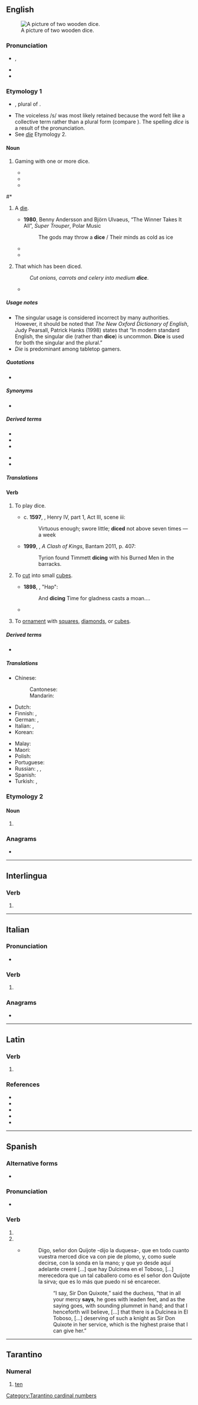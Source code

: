 {{also|Dice}}
==English==
{{wikipedia}}
[[Image:Dices6-1.png|thumb|right|A picture of two wooden dice.]]

===Pronunciation===
* {{enPR|dīs}}, {{IPA|/daɪs/|lang=en}}
* {{audio|en-us-dice.ogg|Audio (US)|lang=en}}
* {{rhymes|aɪs|lang=en}}

===Etymology 1===
* {{etyl|enm|en}} {{m|enm|dys|}}, plural of {{m|enm|dy}}.
* The voiceless /s/ was most likely retained because the word felt like a collective term rather than a plural form (compare {{m|en|pence}}). The spelling ''dice'' is a result of the pronunciation.
* See ''[[die#Etymology 2|die]]'' Etymology 2.

====Noun====
{{en-noun|~|dice|dices}}

# {{lb|en|uncountable}} Gaming with one or more dice.
#* {{quote-book|lang=en|title={{w|Heart of Darkness}}|author={{w|Joseph Conrad}}|passage=Or think of a decent young citizen in a toga—perhaps too much '''dice''', you know—coming out here in the train of some prefect, or tax-gatherer, or trader even, to mend his fortunes.|year=1899}}
#* {{quote-book|lang=en|title=Heredity and the nature of man|author={{w|Theodosius Grigorievich Dobzhansky}}|year=1964|passage=On the other hand, evolution is not a matter of chance, even in the sense in which a game of '''dice''' is a game of chance.}}
#* {{quote-book|lang=en|1971|Albert Einstein, Max Born, and Hedwig Born. Irene Born (tr.)|The Born-Einstein Letters|https://www.worldcat.org/title/born-einstein-letters-correspondence-between-albert-einstein-and-max-and-hedwig-born-from-1916-to-1955/oclc/721311064|91|I, at any rate, am convinced that ''He'' is not playing at '''dice'''.}}
<!-- (Original: ''Jedenfalls bin ich überzeugt, dass der Alte nicht würfelt.'' December 4, 1926. Albert Einstein. -->
#* {{quote-book|lang=en|title=Mathematics and the Unexpected|page=67|author=Ivar Ekeland|year=1990|passage=The problem is that no one can throw a die twice in precisely the same way, and this is why '''dice''' is a game of chance and not a skill.}}
# {{lb|en|countable|proscribed|_|by some; standard in British English}} A [[die#Noun|die]].
#* '''1980''', Benny Andersson and Björn Ulvaeus, “The Winner Takes It All”, ''Super Trouper'', Polar Music
#*: The gods may throw a '''dice''' / Their minds as cold as ice
#* {{quote-book|lang=en|year=1945|title=Prospero's Cell: A Guide to the Landscape and Manners of the Island of Corfu|author={{w|Lawrence Durrell}}|passage=A white house set like a '''dice''' on a rock already venerable with the scars of wind and water.}}
#* {{quote-book|lang=en|title=A Companion to Phenomenology and Existentialism|page=106|author={{w|Hubert L. Dreyfus}}, Mark A. Wrathall|year=2009|passage=When we see a '''dice''', we see an object which has six sides, some of which can be seen from where we are, others can be seen if we twist it or move around it.}}
# {{lb|en|uncountable|formerly|_|countable|cooking}} That which has been diced.
#: ''Cut onions, carrots and celery into medium '''dice'''''.
#* {{quote-book|lang=en|passage=If your worship is inclined to take a small draught of good wine, though not very cool, I have here a calabash full of the best, and some '''dices''' of Tronchon cheese|title=The history and adventures of the renowned Don Quixote|volumes=3-4|by={{w|Miguel de Cervantes}} Saavedra|author={{w|Tobias George Smollett}}|edition=5|year=1782}}

=====Usage notes=====
* The singular usage is considered incorrect by many authorities. However, it should be noted that ''The New Oxford Dictionary of English'', Judy Pearsall, Patrick Hanks (1998) states that “In modern standard English, the singular die (rather than '''dice''') is uncommon. '''Dice''' is used for both the singular and the plural.”
* ''Die'' is predominant among tabletop gamers.

=====Quotations=====
* {{seeCites}}

=====Synonyms=====
* {{l|en|astragals}}

=====Derived terms=====
{{rel-top|Terms derived from ''dice'' (noun)}}
* {{l|en|dice game}}
* {{l|en|dicey}}
* {{l|en|no dice}}
{{rel-mid}}
* {{l|en|percentile dice}}
* {{l|en|roll the dice}}
{{rel-bottom}}

=====Translations=====
{{trans-see|polyhedron used in games of chance|die}}

====Verb====
{{en-verb|dic}}

# {{lb|en|intransitive}} To play dice.
#* c. '''1597''', {{w|William Shakespeare}}, Henry IV, part 1, Act III, scene iii:
#*: Virtuous enough; swore little; '''diced''' not above seven times — a week
#* '''1999''', {{w|George RR Martin}}, ''A Clash of Kings'', Bantam 2011, p. 407:
#*: Tyrion found Timmett '''dicing''' with his Burned Men in the barracks.
# {{lb|en|transitive}} To [[cut]] into small [[cube]]s.
#* '''1898''', {{w|Thomas Hardy}}, "Hap":
#*: And '''dicing''' Time for gladness casts a moan....
#* {{quote-journal|lang=en|1928||Carrots and Beets in Turnip Border|The Ladies' Home Journal||109|'''Dice''' the vegetables and heat in the double boiler with butter, pepper and salt.|volume=45}}
# {{lb|en|transitive}} To [[ornament]] with [[square]]s, [[diamond]]s, or [[cube]]s.

=====Derived terms=====
* {{l|en|dice with death}}

=====Translations=====
{{trans-top|to cut into small cubes}}
* Chinese:
*: Cantonese: {{t|yue|切粒|tr=cit3 lap1|sc=Hani}}
*: Mandarin: {{t|cmn|切成丁|tr=qiē chéng dīng|sc=Hani}}
* Dutch: {{t|nl|[[in]] [[blok]]jes [[snijden]]}}
* Finnish: {{t|fi|kuutioida}}, {{t|fi|[[leikata]] [[kuutioiksi]]}}
* German: {{t|de|[[in]] [[Würfel]] [[schneiden]]}}, {{t+|de|würfeln}}
* Italian: {{t|it|fare a dadini}}, {{t|it|tagliare a dadini}}
* Korean: {{t|ko|깎뚝 썰다}}
{{trans-mid}}
* Malay: {{t|ms|potong dadu}}
* Maori: {{t|mi|tapatapahi}}
* Polish: {{t|pl|kroić w kostkę}}
* Portuguese: {{t|pt|[[cortar]] [[em]] [[cubinhos]]}}
* Russian: {{t|ru|[[ре́зать]] [[кубик|ку́биками]]|impf}}, {{t|ru|[[нареза́ть]] [[кубик|ку́биками]]|impf}}, {{t|ru|[[наре́зать]] [[кубик|ку́биками]]|pf}} {{qualifier|imperfective/perfective have different word stress}}
* Spanish: {{t|es|cortar en cubos}}
* Turkish: {{t|tr|[[küp]] [[şekil|şeklinde]] [[doğramak]]}}, {{t|tr|[[zar]] [[şekil|şeklinde]] [[kesmek]]}}
{{trans-bottom}}

===Etymology 2===

====Noun====
{{head|en|noun plural form}}

# {{plural of|die|lang=en}}

===Anagrams===
* {{anagrams|en|a=cdei|-cide|cedi|deci-|iced}}

----

==Interlingua==

===Verb===
{{head|ia|verb form}}

# {{ia-form of|dic|e}}

----

==Italian==

===Pronunciation===
* {{rhymes|itʃe|lang=it}}

===Verb===
{{head|it|verb form}}

# {{inflection of|dire||3|s|pres|indc|lang=it}}

===Anagrams===
* {{l|it|cedi}}

----

==Latin==

===Verb===
{{la-verb-form|dīce}}

# {{inflection of|dīcō||2|s|pres|actv|impr|lang=la}}

===References===
* {{R:L&S}}
* {{R:Gaffiot}}
* {{R:PersEnc}}
* {{R:Peck}}
* {{R:Smith's Persons}}

----

==Spanish==

===Alternative forms===
* {{l|es|dize}} {{q|archaic}}

===Pronunciation===
* {{es-IPA}}

===Verb===
{{head|es|verb form}}

# {{es-verb form of|mood=ind|tense=pres|num=s|pers=2|formal=y|ending=ir|decir}}
# {{es-verb form of|mood=ind|tense=pres|num=s|pers=3|ending=ir|decir}}
#* {{sense|“says”}} {{RQ:Cervantes Don Quijote II|XXXII}}
#*: Digo, señor don Quijote -dijo la duquesa-, que en todo cuanto vuestra merced dice va con pie de plomo, y, como suele decirse, con la sonda en la mano; y que yo desde aquí adelante creeré [...] que hay Dulcinea en el Toboso, [...] merecedora que un tal caballero como es el señor don Quijote la sirva; que es lo más que puedo ni sé encarecer.
#*:: “I say, Sir Don Quixote,” said the duchess, “that in all your mercy '''says''', he goes with leaden feet, and as the saying goes, with sounding plummet in hand; and that I henceforth will believe, [...] that there is a Dulcinea in El Toboso, [...] deserving of such a knight as Sir Don Quixote in her service, which is the highest praise that I can give her.”

----

==Tarantino==

===Numeral===
{{head|roa-tar|numeral}}

# [[ten]]

[[Category:Tarantino cardinal numbers]]